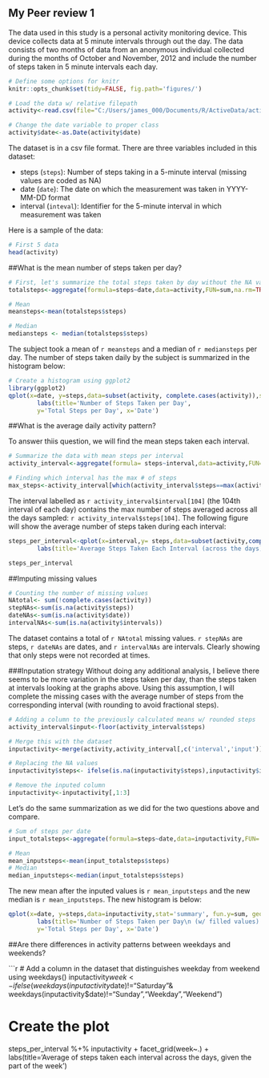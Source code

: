 My Peer review 1
---

The data used in this study is a personal activity monitoring device. This device collects data at 5 minute intervals through out the day. The data consists of two months of data from an anonymous individual collected during the months of October and November, 2012 and include the number of steps taken in 5 minute intervals each day.

```r
# Define some options for knitr
knitr::opts_chunk$set(tidy=FALSE, fig.path='figures/')

# Load the data w/ relative filepath
activity<-read.csv(file="C:/Users/james_000/Documents/R/ActiveData/activity.csv",stringsAsFactors=FALSE)

# Change the date variable to proper class
activity$date<-as.Date(activity$date)
```

The dataset is in a csv file format. There are three variables included in this dataset: 

* steps (`steps`): Number of steps taking in a 5-minute interval (missing values are coded as NA)
* date (`date`): The date on which the measurement was taken in YYYY-MM-DD format
* interval (`inteval`): Identifier for the 5-minute interval in which measurement was taken

Here is a sample of the data:

```r
# First 5 data
head(activity)
```

##What is the mean number of steps taken per day?
```r
# First, let's summarize the total steps taken by day without the NA values
totalsteps<-aggregate(formula=steps~date,data=activity,FUN=sum,na.rm=TRUE)

# Mean
meansteps<-mean(totalsteps$steps)

# Median
mediansteps <- median(totalsteps$steps)
```

The subject took a mean of `r meansteps` and a median of `r mediansteps` per day. The number of steps taken daily by the subject is summarized in the histogram below:

```r
# Create a histogram using ggplot2
library(ggplot2)
qplot(x=date, y=steps,data=subset(activity, complete.cases(activity)),stat='summary', fun.y=sum, geom='bar') +
        labs(title='Number of Steps Taken per Day',
        y='Total Steps per Day', x='Date')
```

##What is the average daily activity pattern?

To answer thiis question, we will find the mean steps taken each interval.
```r
# Summarize the data with mean steps per interval
activity_interval<-aggregate(formula= steps~interval,data=activity,FUN=mean,na.rm=TRUE)

# Finding which interval has the max # of steps
max_steps<-activity_interval[which(activity_interval$steps==max(activity_interval$steps)),]
```

The interval labelled as `r activity_interval$interval[104]` (the 104th interval of each day) contains the max number of steps averaged across all the days sampled: `r activity_interval$steps[104]`. The following figure will show the average number of steps taken during each interval:

```r
steps_per_interval<-qplot(x=interval,y= steps,data=subset(activity,complete.cases(activity)),stat='summary',fun.y=mean,geom="line") +
        labs(title='Average Steps Taken Each Interval (across the days)',y='Average Steps per Interval', x='Interval')

steps_per_interval
```

##Imputing missing values
```r
# Counting the number of missing values
NAtotal<- sum(!complete.cases(activity))
stepNAs<-sum(is.na(activity$steps))
dateNAs<-sum(is.na(activity$date))
intervalNAs<-sum(is.na(activity$intervals))
```

The dataset contains a total of `r NAtotal` missing values. `r stepNAs` are steps, `r dateNAs` are dates, and `r intervalNAs` are intervals. Clearly showing that only steps were not recorded at times.

###Inputation strategy
Without doing any additional analysis, I believe there seems to be more variation in the steps taken per day, than the steps taken at intervals looking at the graphs above. Using this assumption, I will complete the missing cases with the average number of steps from the corresponding interval (with rounding to avoid fractional steps).

```r
# Adding a column to the previously calculated means w/ rounded steps
activity_interval$input<-floor(activity_interval$steps)

# Merge this with the dataset
inputactivity<-merge(activity,activity_interval[,c('interval','input')],by='interval')

# Replacing the NA values
inputactivity$steps<- ifelse(is.na(inputactivity$steps),inputactivity$input,inputactivity$steps)

# Remove the inputed column
inputactivity<-inputactivity[,1:3]
```
Let's do the same summarization as we did for the two questions above and compare.

```r
# Sum of steps per date
input_totalsteps<-aggregate(formula=steps~date,data=inputactivity,FUN= sum)

# Mean
mean_inputsteps<-mean(input_totalsteps$steps)
# Median
median_inputsteps<-median(input_totalsteps$steps)
```
The new mean after the inputed values is `r mean_inputsteps` and the new median is `r mean_inputsteps`. The new histogram is below:

```r
qplot(x=date, y=steps,data=inputactivity,stat='summary', fun.y=sum, geom='bar') +
        labs(title='Number of Steps Taken per Day\n (w/ filled values)',
        y='Total Steps per Day', x='Date')
```

##Are there differences in activity patterns between weekdays and weekends?

```r
# Add a column in the dataset that distinguishes weekday from weekend using weekdays()
inputactivity$week<-ifelse(weekdays(inputactivity$date)!="Saturday"& weekdays(inputactivity$date)!="Sunday","Weekday","Weekend")


# Create the plot
steps_per_interval %+% inputactivity + facet_grid(week~.) +
  labs(title='Average of steps taken each interval across the days, \n given the part of the week')
